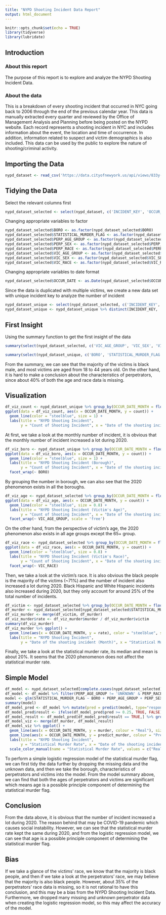 ---
title: "NYPD Shooting Incident Data Report"
output: html_document
---

```{r setup, include=FALSE}
knitr::opts_chunk$set(echo = TRUE)
library(tidyverse)
library(lubridate)
```

## Introduction

### About this report

The purpose of this report is to explore and analyze the NYPD Shooting Incident Data.

### About the data

This is a breakdown of every shooting incident that occurred in NYC going back to 2006 through the end of the previous calendar year. This data is manually extracted every quarter and reviewed by the Office of Management Analysis and Planning before being posted on the NYPD website. Each record represents a shooting incident in NYC and includes information about the event, the location and time of occurrence. In addition, information related to suspect and victim demographics is also included. This data can be used by the public to explore the nature of shooting/criminal activity.

## Importing the Data

```{r import data, results=FALSE, message=FALSE, warning=FALSE}
nypd_dataset <- read_csv('https://data.cityofnewyork.us/api/views/833y-fsy8/rows.csv?accessType=DOWNLOAD')

```

## Tidying the Data
Select the relevant columns first
```{r tidy data (Filter)}
nypd_dataset_selected <- select(nypd_dataset, c('INCIDENT_KEY', 'OCCUR_DATE', 'BORO', 'STATISTICAL_MURDER_FLAG', 'PERP_AGE_GROUP', 'PERP_SEX', 'PERP_RACE', 'VIC_AGE_GROUP', 'VIC_SEX', 'VIC_RACE'))
```

Changing appropriate variables to factor
```{r tidy data (Factor)}
nypd_dataset_selected$BORO <- as.factor(nypd_dataset_selected$BORO)
nypd_dataset_selected$STATISTICAL_MURDER_FLAG <- as.factor(nypd_dataset_selected$STATISTICAL_MURDER_FLAG)
nypd_dataset_selected$PERP_AGE_GROUP <- as.factor(nypd_dataset_selected$PERP_AGE_GROUP)
nypd_dataset_selected$PERP_SEX <- as.factor(nypd_dataset_selected$PERP_SEX)
nypd_dataset_selected$PERP_RACE <- as.factor(nypd_dataset_selected$PERP_RACE)
nypd_dataset_selected$VIC_AGE_GROUP <- as.factor(nypd_dataset_selected$VIC_AGE_GROUP)
nypd_dataset_selected$VIC_SEX <- as.factor(nypd_dataset_selected$VIC_SEX)
nypd_dataset_selected$VIC_RACE <- as.factor(nypd_dataset_selected$VIC_RACE)
```

Changing appropriate variables to date format
```{r tidy data (Date)}
nypd_dataset_selected$OCCUR_DATE <- as.Date(nypd_dataset_selected$OCCUR_DATE, format = "%m/%d/%Y")
```

Since the data is duplicated with multiple victims, we create a new data set with unique incident key to analyze the number of incident
```{r tidy data (Drop Dulicated Data)}
nypd_dataset_unique <- select(nypd_dataset_selected, c('INCIDENT_KEY', 'OCCUR_DATE', 'BORO', 'STATISTICAL_MURDER_FLAG', 'PERP_AGE_GROUP', 'PERP_SEX', 'PERP_RACE'))
nypd_dataset_unique <- nypd_dataset_unique %>% distinct(INCIDENT_KEY, .keep_all = TRUE)
```

## First Insight
Using the summary function to get the first insight of the data
```{r summary of the victim data}
summary(select(nypd_dataset_selected, c('VIC_AGE_GROUP', 'VIC_SEX', 'VIC_RACE')))
```
```{r summary of the data}
summary(select(nypd_dataset_unique, c('BORO', 'STATISTICAL_MURDER_FLAG', 'PERP_AGE_GROUP', 'PERP_SEX', 'PERP_RACE')))
```

From the summary, we can see that the majority of the victims is black male, and most victims are aged from 18 to 44 years old. On the other hand, it is hard to make a conclusion about the characteristics of perpetrators, since about 40% of both the age and race data is missing.

## Visualization

```{r viz_count}
df_viz_count <- nypd_dataset_unique %>% group_by(OCCUR_DATE_MONTH = floor_date(OCCUR_DATE, "1 month")) %>% summarize(count = n())
ggplot(data = df_viz_count, aes(x = OCCUR_DATE_MONTH, y = count)) +
  geom_line(color = "steelblue", size = 1) +
  labs(title = "NYPD Shooting Incident",
       y = "Count of Shooting Incident", x = "Date of the shooting incident (Month)")
```

At first, we take a look at the monthly number of incident, it is obvious that the monthly number of incident increased a lot during 2020.


```{r viz_boro}
df_viz_boro <- nypd_dataset_unique %>% group_by(OCCUR_DATE_MONTH = floor_date(OCCUR_DATE, "1 month"), BORO) %>% summarize(count = n(), .groups = 'drop')
ggplot(data = df_viz_boro, aes(x = OCCUR_DATE_MONTH, y = count)) +
  geom_line(color = "steelblue", size = 1) +
  labs(title = "NYPD Shooting Incident (Borough)",
       y = "Count of Shooting Incident", x = "Date of the shooting incident (Month)") + 
  facet_wrap(~ BORO)
```

By grouping the number in borough, we can also see that the 2020 phenomenon exists in all the boroughs.

```{r viz_age}
df_viz_age <- nypd_dataset_selected %>% group_by(OCCUR_DATE_MONTH = floor_date(OCCUR_DATE, "1 month"), VIC_AGE_GROUP) %>% summarize(count = n(), .groups = 'drop')
ggplot(data = df_viz_age, aes(x = OCCUR_DATE_MONTH, y = count)) +
  geom_line(color = "steelblue", size = 0.8) +
  labs(title = "NYPD Shooting Incident (Victim's Age)",
       y = "Count of Shooting Incident", x = "Date of the shooting incident (Month)") +
  facet_wrap(~ VIC_AGE_GROUP, scale = 'free')
```

On the other hand, from the perspective of victim's age, the 2020 phenomenon also exists in all age groups except the 65+ group.

```{r viz_race}
df_viz_race <- nypd_dataset_selected %>% group_by(OCCUR_DATE_MONTH = floor_date(OCCUR_DATE, "1 month"), VIC_RACE) %>% summarize(count = n(), .groups = 'drop')
ggplot(data = df_viz_race, aes(x = OCCUR_DATE_MONTH, y = count)) +
  geom_line(color = "steelblue", size = 0.8) +
  labs(title = "NYPD Shooting Incident (Victim's Race)",
       y = "Count of Shooting Incident", x = "Date of the shooting incident (Month)") +
  facet_wrap(~ VIC_RACE)
```

Then, we take a look at the victim's race. It is also obvious the black people is the majority of the victims (~71%) and the number of incident also increased a lot during 2020. Black Hispanic and White Hispanic incidents also increased during 2020, but they only account for around 25% of the total number of incidents.

```{r viz_murder}
df_victim <- nypd_dataset_selected %>% group_by(OCCUR_DATE_MONTH = floor_date(OCCUR_DATE, "1 month")) %>% summarize(victim = n(), .groups = 'drop')
df_murder <- nypd_dataset_selected[nypd_dataset_selected$STATISTICAL_MURDER_FLAG == TRUE,] %>% group_by(OCCUR_DATE_MONTH = floor_date(OCCUR_DATE, "1 month")) %>% summarize(murder = n(), .groups = 'drop')
df_viz_murder <- merge(df_victim, df_murder)
df_viz_murder$rate <- df_viz_murder$murder / df_viz_murder$victim
summary(df_viz_murder)
df_viz_murder %>% ggplot() + 
  geom_line(aes(x = OCCUR_DATE_MONTH, y = rate), color = "steelblue", size = 1) +
  labs(title = "NYPD Shooting Incident",
       y = "Date of the shooting incident (Month)", x = "Statistical Murder Rate")
```

Finally, we take a look at the statistical murder rate, its median and mean is about 20%. It seems that the 2020 phenomenon does not affect the statistical murder rate.


## Simple Model
```{r model}
df_model <- nypd_dataset_selected[complete.cases(nypd_dataset_selected), ]
df_model <- df_model %>% filter(PERP_AGE_GROUP != 'UNKNOWN' & PERP_RACE != "UNKNOWN" & VIC_AGE_GROUP != 'UNKNOWN' & VIC_RACE != "UNKNOWN")
model <- glm(STATISTICAL_MURDER_FLAG ~ BORO + PERP_AGE_GROUP + PERP_SEX + PERP_RACE + VIC_AGE_GROUP + VIC_SEX + VIC_RACE, data = df_model, family = 'binomial')
summary(model)
df_model_pred <- df_model %>% mutate(pred = predict(model, type="response"))
df_model_pred$result <- ifelse(df_model_pred$pred >= 0.25, TRUE, FALSE)
df_model_result <- df_model_pred[df_model_pred$result == TRUE,] %>% group_by(OCCUR_DATE_MONTH = floor_date(OCCUR_DATE, "1 month")) %>% summarize(predict_murder = n(), .groups = 'drop')
df_model_viz <- merge(df_murder, df_model_result)
df_model_viz %>% ggplot() + 
  geom_line(aes(x = OCCUR_DATE_MONTH, y = murder, colour = "Real"), size = 1) +
  geom_line(aes(x = OCCUR_DATE_MONTH, y = predict_murder, colour = "Prediction"), size = 1) +
  labs(title = "NYPD Shooting Incident",
       y = "Statistical Murder Rate", x = "Date of the shooting incident (Month)") +
  scale_color_manual(name = "Statistical Murder Rate", values = c("Real" = "steelblue", "Prediction" = "red"))
```

To perform a simple logistic regression model of the statistical murder flag, we can first tidy the data further by dropping the missing data and the unknown data, and then we take the borough, characteristics of perpetrators and victims into the model. From the model summary above, we can find that both the ages of perpetrators and victims are significant which means age is a possible principle component of determining the statistical murder flag.

## Conclusion
From the data above, it is obvious that the number of incident increased a lot during 2020. The reason behind that may be COVID-19 pandemic which causes social instability. However, we can see that the statistical murder rate kept the same during 2020, and from the logistic regression model, we can see that age is a possible principle component of determining the statistical murder flag.

## Bias
If we take a glance of the victims' race, we know that the majority is black people, and then if we take a look at the perpetrators' race, we may believe that the majority is also black people. However, about 35% of the perpetrators' race data is missing, so it is not rational to have this conclusion, and this may be a bias from the NYPD Shooting Incident Data. Furthermore, we dropped many missing and unknown perpetrator data when creating the logistic regression model, so this may affect the accuracy of the model.